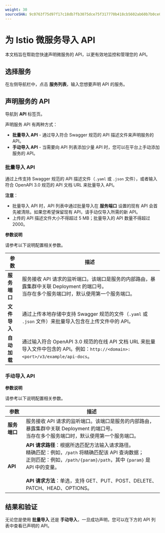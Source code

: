 ```yaml
---
weight: 30
sourceSHA: 9c0763f75d97f17c18db7fb3075dce75f317770b418cb5602ab60b7b0ce0e0f4
---
```


# 为 Istio 微服务导入 API

本文档旨在帮助您快速声明微服务的 API，以更有效地监控和管理您的 API。

## 选择服务

在左侧导航栏中，点击 **服务列表**，输入您想要声明 API 的服务。

## 声明服务的 API

导航到 **API** 标签页。

声明服务 API 有两种方式：

- **批量导入 API** - 通过导入符合 Swagger 规范的 API 描述文件来声明服务的 API。
- **手动导入 API** - 当需要向 API 列表添加少量 API 时，您可以在平台上手动添加服务的 API。

### 批量导入 API

通过上传支持 Swagger 规范的 API 描述文件（`.yaml` 或 `.json` 文件），或者输入符合 OpenAPI 3.0 规范的 API 文档 URL 来批量导入 API。

**注意**：

- 批量导入 API 时，API 列表中通过批量导入在 **服务端口** 设置的现有 API 会首先被清除。如果您希望保留现有 API，请手动仅导入所需的新 API。
- 上传的 API 描述文件大小不得超过 5 MB；批量导入的 API 数量不得超过 2000。

**参数说明**

请参考以下说明配置相关参数。

| 参数              | 描述                                                                                                                                                                                                                                                                         |
| ----------------- | ----------------------------------------------------------------------------------------------------------------------------------------------------------------------------------------------------------------------------------------------------------------------------- |
| **服务端口**      | 服务接收 API 请求的监听端口。该端口是服务的内部路由，暴露集群中关联 Deployment 的端口号。<br />当存在多个服务端口时，默认使用第一个服务端口。                                                                                                                             |
| **文件导入**      | 通过上传本地存储中支持 Swagger 规范的文件（`.yaml` 或 `.json` 文件）来批量导入包含在上传文件中的 API。                                                                                                                                                                     |
| **自动加载**      | 通过输入符合 OpenAPI 3.0 规范的在线 API 文档 URL 来批量导入文件中包含的 API。例如：`http://<domain>:<port>/v3/example/api-docs`。                                                                                                                                       |

### 手动导入 API

**参数说明**

请参考以下说明配置相关参数。

| 参数              | 描述                                                                                                                                                                                                                                                                                                                                                                          |
| ----------------- | ----------------------------------------------------------------------------------------------------------------------------------------------------------------------------------------------------------------------------------------------------------------------------------------------------------------------------------------------------------------------------- |
| **服务端口**      | 服务接收 API 请求的监听端口。该端口是服务的内部路由，暴露集群中关联 Deployment 的端口号。<br />当存在多个服务端口时，默认使用第一个服务端口。                                                                                                                                                                       |
| **API**           | **API 请求路径**：根据所选匹配方法输入请求路径。<br />精确匹配：例如，`/path` 将精确匹配该 API 查询数据；<br />正则匹配：例如，`/path/{param}/path`，其中 `{param}` 是 API 中的变量。<br /><br />**API 请求方法**：单选，支持 GET、PUT、POST、DELETE、PATCH、HEAD、OPTIONS。                                                             |

## 结果和验证

无论您是使用 **批量导入** 还是 **手动导入**，一旦成功声明，您可以在下方的 API 列表中查看已声明的 API。
